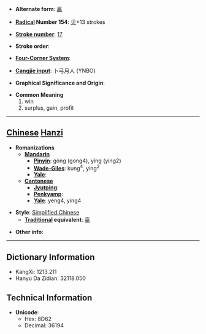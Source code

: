 * '''Alternate form''': [[贏]]

* '''[[Wiktionary:Chinese radical index| Radical]] Number 154''': [[Wiktionary:Chinese radical index 贝|贝]]+13 strokes

* '''[[Wiktionary:Chinese total strokes index|Stroke number]]''': [[Wiktionary:Chinese total strokes index 17|17]]

* '''Stroke order''': 

* '''[[Wiktionary:Chinese four corner index|Four-Corner System]]''': 

* '''[[Wiktionary:Chinese Cangjie index|Cangjie input]]''': 卜弓月人 (YNBO)

* '''Graphical Significance and Origin''': 

* '''Common Meaning'''
*#win
*# surplus, gain, profit


----

== [[Chinese]] [[Hanzi]] ==

* '''Romanizations'''
** '''[[Mandarin]]'''
*** '''[[Pinyin]]''': gòng (gong4), yíng (ying2)
*** '''[[Wade-Giles]]''': kung<sup>4</sup>, ying<sup>2</sup>
*** '''[[Yale]]''': 
** '''[[Cantonese]]'''
*** '''[[Jyutping]]''':
*** '''[[Penkyamp]]''': 
*** '''[[Yale]]''': yeng4, ying4

* '''Style''': [[Simplified Chinese]] 
** '''[[Traditional Chinese|Traditional]] equivalent''': [[贏]]

* '''Other info''': 

----

== Dictionary Information ==

* KangXi: 1213.211
* Hanyu Da Zidian: 32118.050

== Technical Information ==

* '''Unicode''':
** Hex: 8D62
** Decimal: 36194